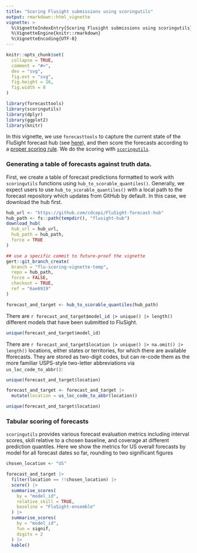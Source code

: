 ```yaml
---
title: "Scoring Flusight submissions using scoringutils"
output: rmarkdown::html_vignette
vignette: >
  %\VignetteIndexEntry{Scoring Flusight submissions using scoringutils}
  %\VignetteEngine{knitr::rmarkdown}
  %\VignetteEncoding{UTF-8}
---
```


```r
knitr::opts_chunk$set(
  collapse = TRUE,
  comment = "#>",
  dev = "svg",
  fig.ext = "svg",
  fig.height = 16,
  fig.width = 8
)
```

```r
library(forecasttools)
library(scoringutils)
library(dplyr)
library(ggplot2)
library(knitr)
```

In this vignette, we use `forecasttools` to capture the current state of the FluSight forecast hub (see [here](https://github.com/cdcepi/FluSight-forecast-hub)), and then score the forecasts according to a [proper scoring rule](https://en.wikipedia.org/wiki/Scoring_rule). We do the scoring with [`scoringutils`](https://github.com/epiforecasts/scoringutils).

### Generating a table of forecasts against truth data.

First, we create a table of forecast predictions formatted to work with `scoringutils` functions using `hub_to_scorable_quantiles()`. Generally, we expect users to use `hub_to_scorable_quantiles()` with a local path to the forecast repository which updates from GitHub by default. In this case, we download the hub first.

```r
hub_url <- "https://github.com/cdcepi/FluSight-forecast-hub"
hub_path <- fs::path(tempdir(), "flusight-hub")
download_hub(
  hub_url = hub_url,
  hub_path = hub_path,
  force = TRUE
)
```

```r
## use a specific commit to future-proof the vignette
gert::git_branch_create(
  branch = "flu-scoring-vignette-temp",
  repo = hub_path,
  force = FALSE,
  checkout = TRUE,
  ref = "6ae6919"
)
```

```r
forecast_and_target <- hub_to_scorable_quantiles(hub_path)
```
There are `r forecast_and_target$model_id |> unique() |> length()` different models that have been submitted to FluSight.

```r
unique(forecast_and_target$model_id)
```

There are `r forecast_and_target$location |> unique() |> na.omit() |> length()` locations, either states or territories, for which there are available fforecasts. They are stored as two-digit codes, but can re-code them as the more familiar USPS-style two-letter abbreviations via `us_loc_code_to_abbr()`:

```r
unique(forecast_and_target$location)

forecast_and_target <- forecast_and_target |>
  mutate(location = us_loc_code_to_abbr(location))

unique(forecast_and_target$location)
```

### Tabular scoring of forecasts

`scoringutils` provides various forecast evaluation metrics including interval scores, skill relative to a chosen baseline, and coverage at different prediction quantiles. Here we show the metrics for US overall forecasts by model for all forecast dates so far, rounding to two significant figures


```r
chosen_location <- "US"

forecast_and_target |>
  filter(location == !!chosen_location) |>
  score() |>
  summarise_scores(
    by = "model_id",
    relative_skill = TRUE,
    baseline = "FluSight-ensemble"
  ) |>
  summarise_scores(
    by = "model_id",
    fun = signif,
    digits = 2
  ) |>
  kable()
```
